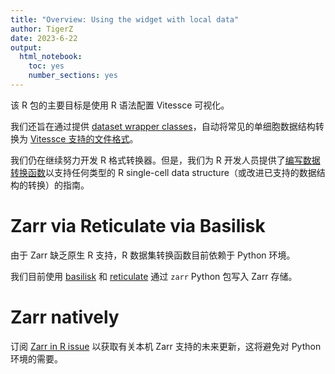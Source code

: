 ```yaml
---
title: "Overview: Using the widget with local data"
author: TigerZ
date: 2023-6-22
output: 
  html_notebook: 
    toc: yes
    number_sections: yes
---
```


该 R 包的主要目标是使用 R 语法配置 Vitessce 可视化。

我们还旨在通过提供 [dataset wrapper classes](https://vitessce.github.io/vitessceR/reference/index.html#dataset-wrapper-classes)，自动将常见的单细胞数据结构转换为 [Vitessce 支持的文件格式](http://vitessce.io/docs/data-types-file-types/)。

我们仍在继续努力开发 R 格式转换器。但是，我们为 R 开发人员提供了[编写数据转换函数](https://vitessce.github.io/vitessceR/articles/dev_wrapper_class.html)以支持任何类型的 R single-cell data structure（或改进已支持的数据结构的转换）的指南。


# Zarr via Reticulate via Basilisk

由于 Zarr 缺乏原生 R 支持，R 数据集转换函数目前依赖于 Python 环境。

我们目前使用 [basilisk](https://github.com/LTLA/basilisk) 和 [reticulate](https://rstudio.github.io/reticulate/) 通过 `zarr` Python 包写入 Zarr 存储。

# Zarr natively

订阅 [Zarr in R issue](https://github.com/vitessce/vitessce-r/issues/7) 以获取有关本机 Zarr 支持的未来更新，这将避免对 Python 环境的需要。







